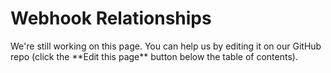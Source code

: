 
# Webhook Relationships

<Callout>
    We're still working on this page. You can help us by editing it on our GitHub repo (click the **Edit this page** button below the table of contents).
</Callout>
